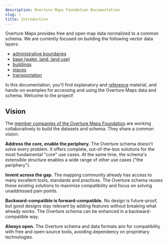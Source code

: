 ```yaml
---
description: Overture Maps Foundation Documentation
slug: /
title: Introduction
---
```


Overture Maps provides free and open map data normalized to a common schema. We are currently focused on building the following vector data layers: 

- [administrative boundaries](guides/admins) 
- [base (water, land, land use)](guides/base)
- [buildings](guides/buildings)
- [places](guides/places)
- [transportation](guides/transportation)

In this documentation, you'll find explanatory and [reference](https://docs.overturemaps.org/schema) material, and hands-on examples for accessing and using the Overture Maps data and schema. Welcome to the project!

## Vision

The [member companies of the Overture Maps Foundation](https://overturemaps.org/about/members/) are working collaboratively to build the datasets and schema. They share a common vision:

**Address the core, enable the periphery.** The Overture schema doesn't solve every problem. It offers complete, out-of-the-box solutions for the most fundamental "core" use cases. At the same time, the schema's extensible structure enables a wide range of other use cases ("the periphery").

**Invent across the gap.** The mapping community already has access to many excellent tools, standards and practices. The Overture schema reuses these existing solutions to maximize compatibility and focus on solving unaddressed pain points.

**Backward-compatible is forward-compatible.** No design is future-proof, but good designs stay relevant by adding features without breaking what already works. The Overture schema can be enhanced in a backward-compatible way.

**Always open.** The Overture schema and data formats aim for compatibility with free and open-source tools, avoiding dependency on proprietary technologies.



 

